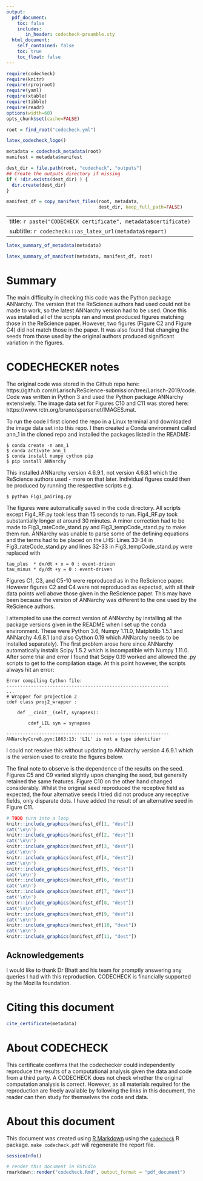 ```yaml
---
output:
  pdf_document:
    toc: false
    includes:
       in_header: codecheck-preamble.sty
  html_document:
    self_contained: false
    toc: true
    toc_float: false
---
```


```r
require(codecheck)
require(knitr)
require(rprojroot)
require(yaml)
require(xtable)
require(tibble)
require(readr)
options(width=60)
opts_chunk$set(cache=FALSE)

root = find_root("codecheck.yml")
```

```r
latex_codecheck_logo()
```

```r
metadata = codecheck_metadata(root)
manifest = metadata$manifest

dest_dir = file.path(root, "codecheck", "outputs")
## Create the outputs directory if missing
if ( !dir.exists(dest_dir) ) {
  dir.create(dest_dir)
}

manifest_df = copy_manifest_files(root, metadata,
                                  dest_dir, keep_full_path=FALSE)
```

---
title: `r paste("CODECHECK certificate", metadata$certificate)`
subtitle: `r codecheck:::as_latex_url(metadata$report)`
---

```r
latex_summary_of_metadata(metadata)
```

```r
latex_summary_of_manifest(metadata, manifest_df, root)
```


# Summary

The main difficulty in checking this code was the Python package ANNarchy. The version that the ReScience authors had used could not be made to work, so the latest ANNarchy version had to be used. Once this was installed all of the scripts ran and most produced figures matching those in the ReScience paper. However, two figures (Figure C2 and Figure C4) did not match those in the paper. It was also found that changing the seeds from those used by the original authors produced significant variation in the figures.

# CODECHECKER notes

The original code was stored in the Github repo here: https://github.com/rLarisch/ReScience-submission/tree/Larisch-2019/code. Code was written in Python 3 and used the Python package ANNarchy extensively. The image data set for Figures C10 and C11 was stored here: https://www.rctn.org/bruno/sparsenet/IMAGES.mat.

To run the code I first cloned the repo in a Linux terminal and downloaded the image data set into this repo. I then created a Conda environment called ann_1 in the cloned repo and installed the packages listed in the README:

    $ conda create -n ann_1  
    $ conda activate ann_1  
    $ conda install numpy cython pip  
    $ pip install ANNarchy  

This installed ANNarchy version 4.6.9.1, not version 4.6.8.1 which the ReScience authors used - more on that later. Individual figures could then be produced by running the respective scripts e.g.

    $ python Fig1_pairing.py

The figures were automatically saved in the code directory. All scripts except Fig4_RF.py took less than 15 seconds to run. Fig4_RF.py took substantially longer at around 30 minutes. A minor correction had to be made to Fig3_rateCode_stand.py and Fig3_tempCode_stand.py to make them run. ANNarchy was unable to parse some of the defining equations and the terms had to be placed on the LHS: Lines 33-34 in Fig3_rateCode_stand.py and lines 32-33 in Fig3_tempCode_stand.py were replaced with

    tau_plus  * dx/dt + x = 0 : event-driven  
    tau_minus * dy/dt +y = 0 : event-driven

Figures C1, C3, and C5-10 were reproduced as in the ReScience paper. However figures C2 and C4 were not reproduced as expected, with all their data points well above those given in the ReScience paper. This may have been because the version of ANNarchy was different to the one used by the ReScience authors. 

I attempted to use the correct version of ANNarchy by installing all the package versions given in the README when I set up the conda environment. These were Python 3.6, Numpy 1.11.0, Matplotlib 1.5.1 and ANNarchy 4.6.8.1 (and also Cython 0.19 which ANNarchy needs to be installed separately). The first problem arose here since ANNarchy automatically installs Scipy 1.5.2 which is incompatible with Numpy 1.11.0. After some trial and error I found that Scipy 0.19 worked and allowed the .py scripts to get to the compilation stage. At this point however, the scripts always hit an error:

    Error compiling Cython file:
    ------------------------------------------------------------
    ...
    # Wrapper for projection 2
    cdef class proj2_wrapper :

        def __cinit__(self, synapses):

            cdef LIL syn = synapses
                ^
    ------------------------------------------------------------
    ANNarchyCore0.pyx:1863:13: 'LIL' is not a type identifier


I could not resolve this without updating to ANNarchy version 4.6.9.1 which is the version used to create the figures below.

The final note to observe is the dependence of the results on the seed. Figures C5 and C9 varied slightly upon changing the seed, but generally retained the same features. Figure C10 on the other hand changed considerably. Whilst the original seed reproduced the receptive field as expected, the four alternative seeds I tried did not produce any receptive fields, only disparate dots. I have added the result of an alternative seed in Figure C11.

\setcounter{table}{0}
\setcounter{figure}{0}
\captionsetup[table]{labelformat=addC}
\captionsetup[figure]{labelformat=addC}

\clearpage

```r
# TODO turn into a loop 
knitr::include_graphics(manifest_df[1, "dest"])
cat('\n\n')
knitr::include_graphics(manifest_df[2, "dest"])
cat('\n\n')
knitr::include_graphics(manifest_df[3, "dest"])
cat('\n\n')
knitr::include_graphics(manifest_df[4, "dest"])
cat('\n\n')
knitr::include_graphics(manifest_df[5, "dest"])
cat('\n\n')
knitr::include_graphics(manifest_df[6, "dest"])
cat('\n\n')
knitr::include_graphics(manifest_df[7, "dest"])
cat('\n\n')
knitr::include_graphics(manifest_df[8, "dest"])
cat('\n\n')
knitr::include_graphics(manifest_df[9, "dest"])
cat('\n\n')
knitr::include_graphics(manifest_df[10, "dest"])
cat('\n\n')
knitr::include_graphics(manifest_df[11, "dest"])
```

\clearpage



## Acknowledgements

I would like to thank Dr Bhatt and his team for promptly answering any
queries I had with this reproduction.  CODECHECK is financially
supported by the Mozilla foundation.


# Citing this document

```r
cite_certificate(metadata)
```

# About CODECHECK

This certificate confirms that the codechecker could independently
reproduce the results of a computational analysis given the data and
code from a third party.  A CODECHECK does not check whether the
original computation analysis is correct.  However, as all materials
required for the reproduction are freely available by following the
links in this document, the reader can then study for themselves the
code and data.


# About this document

This document was created using [R Markdown](https://rmarkdown.rstudio.com/) using the [`codecheck`](https://github.com/codecheckers/codecheck) R package.
`make codecheck.pdf` will regenerate the report file.

```r
sessionInfo()
```

```r
# render this document in RStudio
rmarkdown::render("codecheck.Rmd", output_format = "pdf_document") 
```
